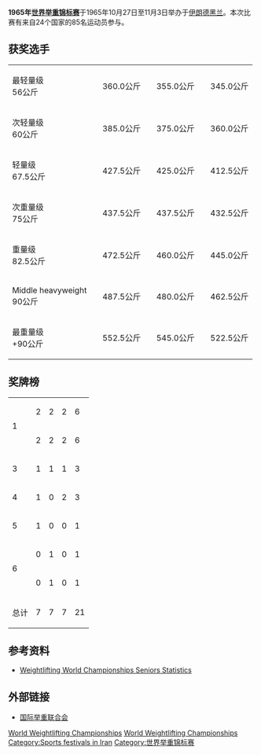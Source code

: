 '''1965年[[世界举重锦标赛|世界举重锦标赛]]'''于1965年10月27日至11月3日举办于[[伊朗|伊朗]][[德黑兰|德黑兰]]。本次比赛有来自24个国家的85名运动员参与。

==获奖选手==
{| {{MedalistTable|type=项目|columns=2|width=250}}
|-
|最轻量级<br />56公斤
|{{flagmedalist|[[弗尔迪·伊姆赖|弗尔迪·伊姆赖]]|HUN}}||360.0公斤
|{{flagmedalist|[[Shiro_Ichinoseki|Shiro Ichinoseki]]|JPN}}||355.0公斤
|{{flagmedalist|[[三宅义行|三宅义行]]|JPN}}||345.0公斤
|-
|次轻量级<br />60公斤
|{{flagmedalist|[[Yoshinobu_Miyake|Yoshinobu Miyake]]|JPN}}||385.0公斤
|{{flagmedalist|[[米奇斯瓦夫·诺瓦克|米奇斯瓦夫·诺瓦克]]|POL}}||375.0公斤
|{{flagmedalist|[[Rudolf_Kozłowski|Rudolf Kozłowski]]|POL}}||360.0公斤
|-
|轻量级<br />67.5公斤
|{{flagmedalist|[[瓦尔德马·巴沙诺夫斯基|瓦尔德马·巴沙诺夫斯基]]|POL}}||427.5公斤
|{{flagmedalist|[[马里安·杰林斯基|马里安·杰林斯基]]|POL}}||425.0公斤
|{{flagmedalist|[[Vladimir_Kaplunov|Vladimir Kaplunov]]|URS|1955}}||412.5公斤
|-
|次重量级<br />75公斤
|{{flagmedalist|[[Viktor_Kurentsov|Viktor Kurentsov]]|URS|1955}}||437.5公斤
|{{flagmedalist|[[Werner_Dittrich|Werner Dittrich]]|GDR}}||437.5公斤
|{{flagmedalist|[[Aleksandr_Kurynov|Aleksandr Kurynov]]|URS|1955}}||432.5公斤
|-
|重量级<br />82.5公斤
|{{flagmedalist|[[诺贝特·奥齐梅克|诺贝特·奥齐梅克]]|POL}}||472.5公斤
|{{flagmedalist|[[Aleksandr_Kidyayev|Aleksandr Kidyayev]]|URS|1955}}||460.0公斤
|{{flagmedalist|[[Jerzy_Kaczkowski|Jerzy Kaczkowski]]|POL}}||445.0公斤
|-
|Middle heavyweight<br />90公斤
|{{flagmedalist|[[Louis_Martin_(weightlifter)|Louis Martin]]|GBR}}||487.5公斤
|{{flagmedalist|[[Vladimir_Golovanov|Vladimir Golovanov]]|URS|1955}}||480.0公斤
|{{flagmedalist|[[托特·盖佐|托特·盖佐]]|HUN}}||462.5公斤
|-
|最重量级<br />+90公斤
|{{flagmedalist|[[Leonid_Zhabotinsky|Leonid Zhabotinsky]]|URS|1955}}||552.5公斤
|{{flagmedalist|[[Gary_Gubner|Gary Gubner]]|USA}}||545.0公斤
|{{flagmedalist|[[Károly_Ecser|Károly Ecser]]|HUN}}||522.5公斤
|}

==奖牌榜==

{| {{RankedMedalTable|nation-width=200px}}
|-
| rowspan=2|1 ||align=left|{{POL}} || 2 || 2 || 2 || 6
|-
| align=left|{{flagcountry|URS|1955}} || 2 || 2 || 2 || 6
|-
| 3 ||align=left|{{JPN}} || 1 || 1 || 1 || 3
|-
| 4 ||align=left|{{HUN}} || 1 || 0 || 2 || 3
|-
| 5 ||align=left|{{GBR2}} || 1 || 0 || 0 || 1
|-
| rowspan=2|6 ||align=left|{{GDR}} || 0 || 1 || 0 || 1
|-
| align=left|{{USA}} || 0 || 1 || 0 || 1
|-
!colspan=2| 总计 !! 7 !! 7 !! 7 !! 21  
|}

==参考资料==
*[http://www.iwf.net/doc/statistics/WORLD_CHAMP_SENIOR_001_146.PDF Weightlifting World Championships Seniors Statistics]{{Wayback|url=http://www.iwf.net/doc/statistics/WORLD_CHAMP_SENIOR_001_146.PDF |date=20110527172617 }}

==外部链接==
*[http://www.iwf.net/ 国际举重联合会]{{Wayback|url=http://www.iwf.net/ |date=20101229124401 }}

{{World Weightlifting Championships}}

[[Category:1965年举重|World Weightlifting Championships]]
[[Category:1965年伊朗|World Weightlifting Championships]]
[[Category:Sports_festivals_in_Iran|Category:Sports festivals in Iran]]
[[Category:世界举重锦标赛|Category:世界举重锦标赛]]